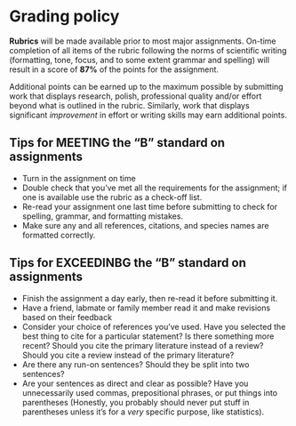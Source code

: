 # Grading policy

**Rubrics** will be made available prior to most major assignments.  On-time completion of all items of the rubric following the norms of scientific writing (formatting, tone, focus, and to some extent grammar and spelling) will result in a score of **87%** of the points for the assignment.  

Additional points can be earned up to the maximum possible by submitting work that displays research, polish, professional quality and/or effort beyond what is outlined in the rubric.  Similarly, work that displays significant *improvement* in effort or writing skills may earn additional points.  

## Tips for MEETING the “B” standard on assignments

* Turn in the assignment on time
* Double check that you’ve met all the requirements for the assignment; if one is available use the rubric as a check-off list.
* Re-read your assignment one last time before submitting to check for spelling, grammar, and formatting mistakes.
* Make sure any and all references, citations, and species names are formatted correctly.

## Tips for EXCEEDINBG the “B” standard on assignments

* Finish the assignment a day early, then re-read it before submitting it.
* Have a friend, labmate or family member read it and make revisions based on their feedback
* Consider your choice of references you’ve used.  Have you selected the best thing to cite for a particular statement?  Is there something more recent?  Should you cite the primary literature instead of a review?  Should you cite a review instead of the primary literature?
* Are there any run-on sentences?  Should they be split into two sentences?
* Are your sentences as direct and clear as possible?  Have you unnecessarily used commas, prepositional phrases, or put things into parentheses (Honestly, you probably should never put stuff in parentheses unless it's for a *very* specific purpose, like statistics).
